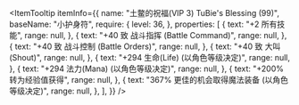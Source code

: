 
<ItemTooltip
  itemInfo={{
    name: "土鳖的祝福(VIP 3) TuBie's Blessing (99)",
    baseName: "小护身符",
    require: {
      level: 36,
    },
    properties: [
      {
        text: "+2 所有技能",
        range: null,
      },
      {
        text: "+40 致 战斗指挥 (Battle Command)",
        range: null,
      },
      {
        text: "+40 致 战斗控制 (Battle Orders)",
        range: null,
      },
      {
        text: "+40 致 大叫 (Shout)",
        range: null,
      },
      {
        text: "+294 生命(Life) (以角色等级决定)",
        range: null,
      },
      {
        text: "+294 法力(Mana) (以角色等级决定)",
        range: null,
      },
      {
        text: "+200% 转为经验值获得",
        range: null,
      },
      {
        text: "367% 更佳的机会取得魔法装备 (以角色等级决定)",
        range: null,
      },
    ],
  }}
/>